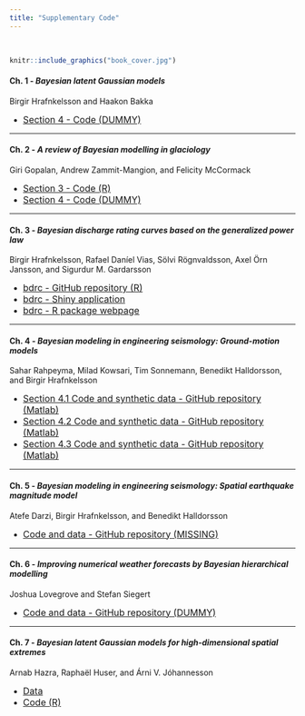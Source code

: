 ```yaml
---
title: "Supplementary Code"
---
```

<br>
```r
knitr::include_graphics("book_cover.jpg")
```
<!-- Here we provide links to the various github repositories where the code corresponding to each chapter can be found. -->

#### **Ch. 1** - *Bayesian latent Gaussian models*

Birgir Hrafnkelsson and Haakon Bakka

- [<font size="3">Section 4 - Code (DUMMY)</font> ](https://sites.google.com/view/rates-antarctica/home)
 
------------------------- 
 
#### **Ch. 2** - *A review of Bayesian modelling in glaciology*

Giri Gopalan, Andrew Zammit-Mangion, and Felicity McCormack

- [<font size="3">Section 3 - Code (R)</font> ](https://sites.google.com/view/rates-antarctica/home)
- [<font size="3">Section 4 - Code (DUMMY)</font> ](https://sites.google.com/view/rates-antarctica/home)

-------------------------

#### **Ch. 3** - *Bayesian discharge rating curves based on the generalized power law*

Birgir Hrafnkelsson, Rafael Daníel Vias, Sölvi Rögnvaldsson, Axel Örn Jansson, and Sigurdur M. Gardarsson

- [<font size="3">bdrc - GitHub repository (R)</font> ](https://github.com/sor16/bdrc)
- [<font size="3">bdrc - Shiny application</font> ](https://bdrc.shinyapps.io/bdrc)
- [<font size="3">bdrc - R package webpage</font> ](https://sor16.github.io/bdrc)

-------------------------

#### **Ch. 4** - *Bayesian modeling in engineering seismology: Ground-motion models*

Sahar Rahpeyma, Milad Kowsari, Tim Sonnemann, Benedikt Halldorsson, and Birgir Hrafnkelsson

- [<font size="3">Section 4.1 Code and synthetic data - GitHub repository (Matlab)</font> ](https://github.com/hjordislb/BHM2020)
- [<font size="3">Section 4.2 Code and synthetic data - GitHub repository (Matlab)</font> ](https://github.com/tsonne/bayes-empirical-gmm)
- [<font size="3">Section 4.3 Code and synthetic data - GitHub repository (Matlab)</font> ](https://github.com/tsonne/gmm-ranking-dic)

-------------------------

#### **Ch. 5** - *Bayesian modeling in engineering seismology: Spatial earthquake magnitude model*

Atefe Darzi, Birgir Hrafnkelsson, and Benedikt Halldorsson

- [<font size="3">Code and data - GitHub repository (MISSING)</font> ](https://github.com/hjordislb/BHM2020)

-------------------------

#### **Ch. 6** - *Improving numerical weather forecasts by Bayesian hierarchical modelling*

Joshua Lovegrove and Stefan Siegert

- [<font size="3">Code and data - GitHub repository (DUMMY)</font> ](https://github.com/hjordislb/BHM2020)

-------------------------

#### **Ch. 7** - *Bayesian latent Gaussian models for high-dimensional spatial extremes*

Arnab Hazra, Raphaël Huser, and Árni V. Jóhannesson

- [<font size="3"> Data </font> ](https://gpm.nasa.gov/data-access/downloads/trmm)
- [<font size="3"> Code (R) </font> ](https://github.com/arnabstatswithR/max_and_smooth)

